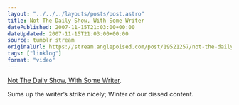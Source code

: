 ```yaml
---
layout: "../../../layouts/posts/post.astro"
title: Not The Daily Show, With Some Writer
datePublished: 2007-11-15T21:03:00+00:00
dateUpdated: 2007-11-15T21:03:00+00:00
source: tumblr stream
originalUrl: https://stream.anglepoised.com/post/19521257/not-the-daily-show-with-some-writer-sums-up-the
tags: ["linklog"]
format: "video"
---
```



<YouTube id="https://www.youtube.com/watch?v=PzRHlpEmr0w" />

[Not The Daily Show, With Some Writer][1].

Sums up the writer&rsquo;s strike nicely; Winter of our dissed content.

[1]: https://www.youtube.com/watch?v=PzRHlpEmr0w
